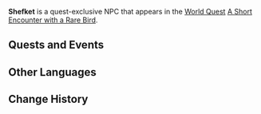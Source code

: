 {{Meta
<!-- Remove this template after adding the missing info -->
|missing_NPC_location = yes
|missing_NPC_context  = yes
|missing_NPC_profile  = yes
|missing_NPC_idle     = yes
|missing_NPC_dialogue = yes
}}
{{Character Infobox
|type             = Quest NPC
|image            = NPC Shefket.png
|realname         = <!-- Optional, if different from in-game name -->
|deceased         = <!-- Past (for deceased prior to events of the game) or free response -->
|region           = Sumeru
|location         = <!-- Where the character appears, if different from Region -->
|affiliation      = Treasure Hoarders
|title            = 

|ancestry         = <!-- Clan/family -->
|father           = 
|mother           = 
|spouse           = 
|sibling          = 
|child            = 
|relative         = 

|voiceEN          = 
|voiceCN          = 
|voiceJP          = 
|dialoguereward   = 
}}
'''Shefket''' is a quest-exclusive NPC that appears in the [[World Quest]] [[A Short Encounter with a Rare Bird]].
<!--
==Location==
{{subst:#tag:gallery|
NPC Location {{subst:PAGENAME}}.png{{subst:!}}{{subst:PAGENAME}}'s location
NPC Location {{subst:PAGENAME}} Context.png{{subst:!}}Additional context
|hideaddbutton=true
|captionalign=center
}}

==Profile==
Detailed story/lore information goes here.
''(To be added.)''

===Personality===
''(To be added.)''

===Appearance===
Keep appearance section short and concise. Limit to 2 paragraphs with 3-4 sentences each.
''(To be added.)''
-->
==Quests and Events==
{{Quests and Events}}
<!--
==Idle Quotes==
{{Dialogue start}}
: {{DIcon|Idle}} {{Tx}}
:: {{A|VO {{subst:PAGENAME}} 01.ogg}} "{{Tx}}"
{{Dialogue end}}

==Dialogue==
{{Dialogue start}}
:'''{{subst:PAGENAME}}:'''
:{{DIcon}}
{{Dialogue end}}

==Event Dialogue==
===Event Name===
{{Dialogue start}}
:'''{{subst:PAGENAME}}:'''
{{Dialogue end}}

==Trivia==
* 
-->
==Other Languages==
{{Other Languages
|default_hidden = 1
|en      = Shefket
|zhs     = 谢夫凯特
|zhs_rm  = Xièfūkǎitè
|zht     = 謝夫凱特
|zht_rm  = Xièfūkǎitè
|ja      = シェフケット
|ja_rm   = Shefuketto
|ko      = 셰프켓
|ko_rm   = Syepeuket
|es      = Shefket
|fr      = Shefket
|ru      = Шефкет
|th      = Shefket
|vi      = Shefket
|de      = Shefket
|id      = Shefket
|pt      = Shefket
|tr      = Shefket
|it      = Shefket
}}

==Change History==
{{Change History|3.0}}
<!--
==References==
{{Reflist}}
-->
